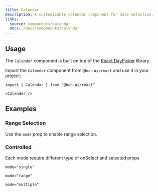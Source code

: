 ```yaml
---
title: Calendar
description: A customizable calendar component for date selection.
links:
  source: components/calendar
  docs: /docs/components/calendar
---
```


<ComponentPreview name="calendar-basic" />

## Usage

The `Calendar` component is built on top of the [React DayPicker](https://daypicker.dev/) library.

Import the `Calendar` component from `@bun-ui/react` and use it in your project:

```tsx
import { Calendar } from "@bun-ui/react"
```

```tsx
<Calendar />
```

## Examples

### Range Selection

Use the `mode` prop to enable range selection.

<ComponentPreview name="calendar-range" />

### Controlled

<Alert variant="warning" className="mt-2">
  <AlertTitle>Each mode require different type of onSelect and selected props</AlertTitle>
</Alert>

`mode="single"`

<ComponentPreview name="calendar-controlled" />

`mode="range"`

<ComponentPreview name="calendar-controlled-range" />

`mode="multiple"`

<ComponentPreview name="calendar-controlled-multiple" />
